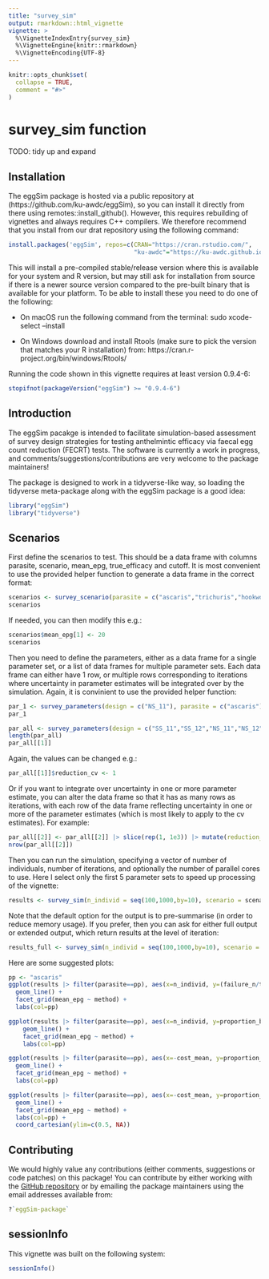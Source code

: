 ```yaml
---
title: "survey_sim"
output: rmarkdown::html_vignette
vignette: >
  %\VignetteIndexEntry{survey_sim}
  %\VignetteEngine{knitr::rmarkdown}
  %\VignetteEncoding{UTF-8}
---
```


```r
knitr::opts_chunk$set(
  collapse = TRUE,
  comment = "#>"
)
```

# survey_sim function

TODO: tidy up and expand

## Installation

The eggSim package is hosted via a public repository at (https://github.com/ku-awdc/eggSim), so you can install it directly from there using remotes::install_github().  However, this requires rebuilding of vignettes and always requires C++ compilers. We therefore recommend that you install from our drat repository using the following command:

```r
install.packages('eggSim', repos=c(CRAN="https://cran.rstudio.com/", 
                                   "ku-awdc"="https://ku-awdc.github.io/drat/"))
```

This will install a pre-compiled stable/release version where this is available for your system and R version, but may still ask for installation from source if there is a newer source version compared to the pre-built binary that is available for your platform.  To be able to install these you need to do one of the following:

- On macOS run the following command from the terminal:  sudo xcode-select --install

- On Windows download and install Rtools (make sure to pick the version that matches your R installation) from:  https://cran.r-project.org/bin/windows/Rtools/

Running the code shown in this vignette requires at least version 0.9.4-6:

```r
stopifnot(packageVersion("eggSim") >= "0.9.4-6")
```


## Introduction

The eggSim pacakge is intended to facilitate simulation-based assessment of survey design strategies for testing anthelmintic efficacy via faecal egg count reduction (FECRT) tests.  The software is currently a work in progress, and comments/suggestions/contributions are very welcome to the package maintainers!

The package is designed to work in a tidyverse-like way, so loading the tidyverse meta-package along with the eggSim package is a good idea:

```r
library("eggSim")
library("tidyverse")
```

## Scenarios

First define the scenarios to test.  This should be a data frame with columns parasite, scenario, mean_epg, true_efficacy and cutoff. It is most convenient to use the provided helper function to generate a data frame in the correct format:

```r
scenarios <- survey_scenario(parasite = c("ascaris","trichuris","hookworm"))
scenarios
```

If needed, you can then modify this e.g.:

```r
scenarios$mean_epg[1] <- 20
scenarios
```

Then you need to define the parameters, either as a data frame for a single parameter set, or a list of data frames for multiple parameter sets.  Each data frame can either have 1 row, or multiple rows corresponding to iterations where uncertainty in parameter estimates will be integrated over by the simulation. Again, it is convinient to use the provided helper function:

```r
par_1 <- survey_parameters(design = c("NS_11"), parasite = c("ascaris"), method = c("kk"))
par_1

par_all <- survey_parameters(design = c("SS_11","SS_12","NS_11","NS_12","SSR_11","SSR_12"), parasite = c("ascaris","trichuris","hookworm"), method = c("kk","miniflotac","fecpak"))
length(par_all)
par_all[[1]]
```

Again, the values can be changed e.g.:

```r
par_all[[1]]$reduction_cv <- 1
```

Or if you want to integrate over uncertainty in one or more parameter estimate, you can alter the data frame so that it has as many rows as iterations, with each row of the data frame reflecting uncertainty in one or more of the parameter estimates (which is most likely to apply to the cv estimates).  For example:

```r
par_all[[2]] <- par_all[[2]] |> slice(rep(1, 1e3)) |> mutate(reduction_cv = rgamma(n(), 1, 1))
nrow(par_all[[2]])
```

Then you can run the simulation, specifying a vector of number of individuals, number of iterations, and optionally the number of parallel cores to use. Here I select only the first 5 parameter sets to speed up processing of the vignette:

```r
results <- survey_sim(n_individ = seq(100,1000,by=10), scenario = scenarios, parameters = par_all[1:5], iterations = 1e3, cl=2L, output="summarised")
```

Note that the default option for the output is to pre-summarise (in order to reduce memory usage).  If you prefer, then you can ask for either full output or extended output, which return results at the level of iteration:

```r
results_full <- survey_sim(n_individ = seq(100,1000,by=10), scenario = scenarios, parameters = par_1, iterations = 1e3, cl=2L, output="full")
```

Here are some suggested plots:

```r
pp <- "ascaris"
ggplot(results |> filter(parasite==pp), aes(x=n_individ, y=(failure_n/total_n), col=design, group=design)) +
  geom_line() +
  facet_grid(mean_epg ~ method) +
  labs(col=pp)
```

```r
ggplot(results |> filter(parasite==pp), aes(x=n_individ, y=proportion_below, col=design, group=design)) +
    geom_line() +
    facet_grid(mean_epg ~ method) +
    labs(col=pp)
```

```r
ggplot(results |> filter(parasite==pp), aes(x=-cost_mean, y=proportion_below, col=design, group=design)) +
  geom_line() +
  facet_grid(mean_epg ~ method) +
  labs(col=pp)
```

```r
ggplot(results |> filter(parasite==pp), aes(x=-cost_mean, y=proportion_below, col=design, group=design)) +
  geom_line() +
  facet_grid(mean_epg ~ method) +
  labs(col=pp) +
  coord_cartesian(ylim=c(0.5, NA))
```


## Contributing

We would highly value any contributions (either comments, suggestions or code patches) on this package!  You can contribute by either working with the [GitHub repository](https://github.com/ku-awdc/eggSim) or by emailing the package maintainers using the email addresses available from:

```r
?`eggSim-package`
```

## sessionInfo

This vignette was built on the following system:

```r
sessionInfo()
```

